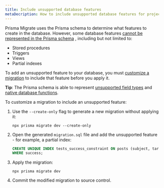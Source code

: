 ```yaml
---
title: Include unsupported database features
metaDecription: How to include unsupported database features for projects that use Prisma Migrate.
---
```


<TopBlock>

Prisma Migrate uses the Prisma schema to determine what features to create in the database. However, some database features [cannot be represented in the Prisma schema](../../../concepts/components/prisma-schema/features-without-psl-equivalent) <span class="concept"></span>, including but not limited to:

* Stored procedures
* Triggers
* Views
* Partial indexes

To add an unsupported feature to your database, you must [customize a migration](customizing-migrations) to include that feature before you apply it.

<Admonition type="info">

**Tip**: The Prisma schema is able to represent [unsupported field types](../../../concepts/components/prisma-schema/features-without-psl-equivalent#unsupported-field-types) <span class="concept"></span> and [native database functions](enable-native-database-functions).

</Admonition>

To customize a migration to include an unsupported feature:

1. Use the `--create-only` flag to generate a new migration without applying it:

   ```terminal
   npx prisma migrate dev --create-only
   ```

1. Open the generated `migration.sql` file and add the unsupported feature - for example, a partial index:

    ```sql
    CREATE UNIQUE INDEX tests_success_constraint ON posts (subject, target)
    WHERE success;
    ```

1. Apply the migration:

   ```terminal
   npx prisma migrate dev
   ```

1. Commit the modified migration to source control.

</TopBlock>